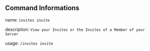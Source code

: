 ## Command Informations
name: ``invites invite``

description: ``View your Invites or the Invites of a Member of your Server``

usage: ``/invites invite``